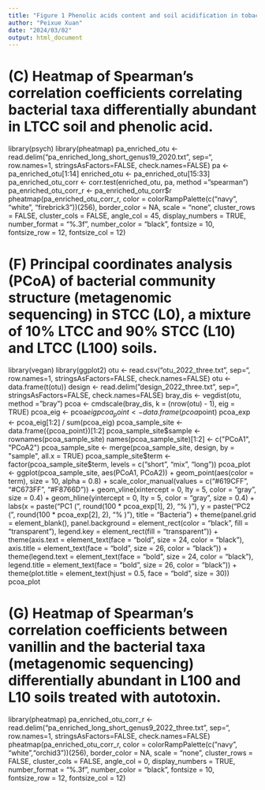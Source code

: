 ```yaml
---
title: "Figure 1 Phenolic acids content and soil acidification in tobacco field soils in long-term continuous cropping (LTCC, n = 16) and short-term continuous cropping (STCC, n = 18), correlation between LTCC-differentially abundant bacterial taxa and phenolic acids, and effect of LTCC (n = 6) soil on tobacco seedling growth, autotoxin (vanillin) content and bacterial community in STCC (n = 6) soil."
author: "Peixue Xuan"
date: "2024/03/02"
output: html_document
---
```


# (C) Heatmap of Spearman’s correlation coefficients correlating bacterial taxa differentially abundant in LTCC soil and phenolic acid.

library(psych)
library(pheatmap)
pa_enriched_otu <- read.delim("pa_enriched_long_short_genus19_2020.txt", sep="\t", row.names=1, stringsAsFactors=FALSE, check.names=FALSE)
pa <- pa_enriched_otu[1:14]
enriched_otu <- pa_enriched_otu[15:33]
pa_enriched_otu_corr <- corr.test(enriched_otu, pa, method = "spearman")
pa_enriched_otu_corr_r <- pa_enriched_otu_corr$r
pheatmap(pa_enriched_otu_corr_r, color = colorRampPalette(c("navy", "white", "firebrick3"))(256), border_color = NA, scale = "none", cluster_rows = FALSE, cluster_cols = FALSE, angle_col = 45, display_numbers = TRUE, number_format = "%.3f", number_color = "black", fontsize = 10, fontsize_row = 12, fontsize_col = 12)

# (F) Principal coordinates analysis (PCoA) of bacterial community structure (metagenomic sequencing) in STCC (L0), a mixture of 10% LTCC and 90% STCC (L10) and LTCC (L100) soils.

library(vegan)
library(ggplot2)
otu <- read.csv("otu_2022_three.txt", sep="\t", row.names=1, stringsAsFactors=FALSE, check.names=FALSE)
otu <- data.frame(t(otu))
design <- read.delim("design_2022_three.txt", sep="\t", stringsAsFactors=FALSE, check.names=FALSE)
bray_dis <- vegdist(otu, method = "bray")
pcoa <- cmdscale(bray_dis, k = (nrow(otu) - 1), eig = TRUE)
pcoa_eig <- pcoa$eig
pcoa_point <- data.frame(pcoa$point)
pcoa_exp <- pcoa_eig[1:2] / sum(pcoa_eig)
pcoa_sample_site <- data.frame({pcoa_point})[1:2]
pcoa_sample_site$sample <- rownames(pcoa_sample_site)
names(pcoa_sample_site)[1:2] <- c("PCoA1", "PCoA2")
pcoa_sample_site <- merge(pcoa_sample_site, design, by = "sample", all.x = TRUE)
pcoa_sample_site$term <- factor(pcoa_sample_site$term, levels = c("short", "mix", "long"))
pcoa_plot <- ggplot(pcoa_sample_site, aes(PCoA1, PCoA2)) +
  geom_point(aes(color = term), size = 10, alpha = 0.8) +
  scale_color_manual(values = c("#619CFF", "#C673FF", "#F8766D")) +
  geom_vline(xintercept = 0, lty = 5, color = "gray", size = 0.4) + 
  geom_hline(yintercept = 0, lty = 5, color = "gray", size = 0.4) +
  labs(x = paste("PC1 (", round(100 * pcoa_exp[1], 2), "% )"), y = paste("PC2 (", round(100 * pcoa_exp[2], 2), "% )"), title = "Bacteria") +
  theme(panel.grid = element_blank(), panel.background = element_rect(color = "black", fill = "transparent"), legend.key = element_rect(fill = "transparent")) +
  theme(axis.text = element_text(face = "bold", size = 24, color = "black"), axis.title = element_text(face = "bold", size = 26, color = "black")) +
  theme(legend.text = element_text(face = "bold", size = 24, color = "black"), legend.title = element_text(face = "bold", size = 26, color = "black")) +
  theme(plot.title = element_text(hjust = 0.5, face = "bold", size = 30))
pcoa_plot

# (G) Heatmap of Spearman’s correlation coefficients between vanillin and the bacterial taxa (metagenomic sequencing) differentially abundant in L100 and L10 soils treated with autotoxin.

library(pheatmap)
pa_enriched_otu_corr_r <- read.delim("pa_enriched_long_short_genus9_2022_three.txt", sep="\t", row.names=1, stringsAsFactors=FALSE, check.names=FALSE)
pheatmap(pa_enriched_otu_corr_r, color = colorRampPalette(c("navy", "white","orchid3"))(256), border_color = NA, scale = "none", cluster_rows = FALSE, cluster_cols = FALSE, angle_col = 0, display_numbers = TRUE, number_format = "%.3f", number_color = "black", fontsize = 10, fontsize_row = 12, fontsize_col = 12)
